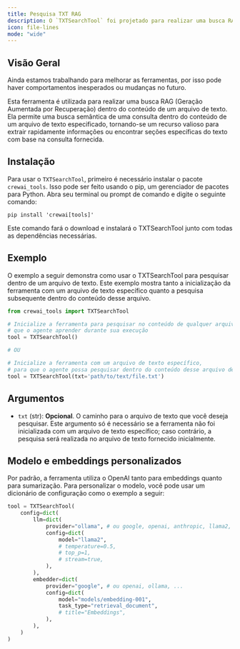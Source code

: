 ```yaml
---
title: Pesquisa TXT RAG
description: O `TXTSearchTool` foi projetado para realizar uma busca RAG (Geração Aumentada por Recuperação) dentro do conteúdo de um arquivo de texto.
icon: file-lines
mode: "wide"
---
```


## Visão Geral

<Note>
    Ainda estamos trabalhando para melhorar as ferramentas, por isso pode haver comportamentos inesperados ou mudanças no futuro.
</Note>

Esta ferramenta é utilizada para realizar uma busca RAG (Geração Aumentada por Recuperação) dentro do conteúdo de um arquivo de texto.
Ela permite uma busca semântica de uma consulta dentro do conteúdo de um arquivo de texto especificado,
tornando-se um recurso valioso para extrair rapidamente informações ou encontrar seções específicas do texto com base na consulta fornecida.

## Instalação

Para usar o `TXTSearchTool`, primeiro é necessário instalar o pacote `crewai_tools`.
Isso pode ser feito usando o pip, um gerenciador de pacotes para Python.
Abra seu terminal ou prompt de comando e digite o seguinte comando:

```shell
pip install 'crewai[tools]'
```

Este comando fará o download e instalará o TXTSearchTool junto com todas as dependências necessárias.

## Exemplo

O exemplo a seguir demonstra como usar o TXTSearchTool para pesquisar dentro de um arquivo de texto.
Este exemplo mostra tanto a inicialização da ferramenta com um arquivo de texto específico quanto a pesquisa subsequente dentro do conteúdo desse arquivo.

```python Code
from crewai_tools import TXTSearchTool

# Inicialize a ferramenta para pesquisar no conteúdo de qualquer arquivo de texto
# que o agente aprender durante sua execução
tool = TXTSearchTool()

# OU

# Inicialize a ferramenta com um arquivo de texto específico,
# para que o agente possa pesquisar dentro do conteúdo desse arquivo de texto
tool = TXTSearchTool(txt='path/to/text/file.txt')
```

## Argumentos
- `txt` (str): **Opcional**. O caminho para o arquivo de texto que você deseja pesquisar.
Este argumento só é necessário se a ferramenta não foi inicializada com um arquivo de texto específico;
caso contrário, a pesquisa será realizada no arquivo de texto fornecido inicialmente.

## Modelo e embeddings personalizados

Por padrão, a ferramenta utiliza o OpenAI tanto para embeddings quanto para sumarização.
Para personalizar o modelo, você pode usar um dicionário de configuração como o exemplo a seguir:

```python Code
tool = TXTSearchTool(
    config=dict(
        llm=dict(
            provider="ollama", # ou google, openai, anthropic, llama2, ...
            config=dict(
                model="llama2",
                # temperature=0.5,
                # top_p=1,
                # stream=true,
            ),
        ),
        embedder=dict(
            provider="google", # ou openai, ollama, ...
            config=dict(
                model="models/embedding-001",
                task_type="retrieval_document",
                # title="Embeddings",
            ),
        ),
    )
)
```
